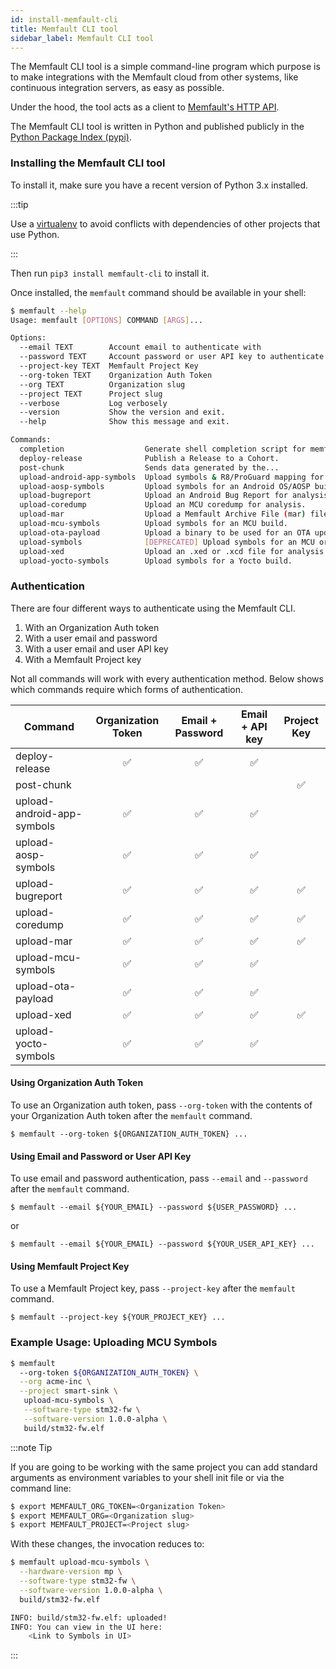 ```yaml
---
id: install-memfault-cli
title: Memfault CLI tool
sidebar_label: Memfault CLI tool
---
```



The Memfault CLI tool is a simple command-line program which purpose is to make
integrations with the Memfault cloud from other systems, like continuous
integration servers, as easy as possible.

Under the hood, the tool acts as a client to [Memfault's HTTP API](/api).

The Memfault CLI tool is written in Python and published publicly in the
[Python Package Index (pypi)](https://pypi.org/project/memfault-cli/).

### Installing the Memfault CLI tool

To install it, make sure you have a recent version of Python 3.x installed.

:::tip

Use a
[virtualenv](https://packaging.python.org/tutorials/installing-packages/#creating-virtual-environments)
to avoid conflicts with dependencies of other projects that use Python.

:::

Then run `pip3 install memfault-cli` to install it.

Once installed, the `memfault` command should be available in your shell:

```bash
$ memfault --help
Usage: memfault [OPTIONS] COMMAND [ARGS]...

Options:
  --email TEXT        Account email to authenticate with
  --password TEXT     Account password or user API key to authenticate with
  --project-key TEXT  Memfault Project Key
  --org-token TEXT    Organization Auth Token
  --org TEXT          Organization slug
  --project TEXT      Project slug
  --verbose           Log verbosely
  --version           Show the version and exit.
  --help              Show this message and exit.

Commands:
  completion                  Generate shell completion script for memfault.
  deploy-release              Publish a Release to a Cohort.
  post-chunk                  Sends data generated by the...
  upload-android-app-symbols  Upload symbols & R8/ProGuard mapping for an...
  upload-aosp-symbols         Upload symbols for an Android OS/AOSP build.
  upload-bugreport            Upload an Android Bug Report for analysis...
  upload-coredump             Upload an MCU coredump for analysis.
  upload-mar                  Upload a Memfault Archive File (mar) file...
  upload-mcu-symbols          Upload symbols for an MCU build.
  upload-ota-payload          Upload a binary to be used for an OTA update.
  upload-symbols              [DEPRECATED] Upload symbols for an MCU or...
  upload-xed                  Upload an .xed or .xcd file for analysis.
  upload-yocto-symbols        Upload symbols for a Yocto build.
```

### Authentication

There are four different ways to authenticate using the Memfault CLI.

1. With an Organization Auth token
1. With a user email and password
1. With a user email and user API key
1. With a Memfault Project key

Not all commands will work with every authentication method. Below shows which
commands require which forms of authentication.

| Command                    | Organization Token | Email + Password | Email + API key | Project Key |
| -------------------------- | :----------------: | :--------------: | :-------------: | :---------: |
| deploy-release             |         ✅         |        ✅        |       ✅        |             |
| post-chunk                 |                    |                  |                 |     ✅      |
| upload-android-app-symbols |         ✅         |        ✅        |       ✅        |             |
| upload-aosp-symbols        |         ✅         |        ✅        |       ✅        |             |
| upload-bugreport           |         ✅         |        ✅        |       ✅        |     ✅      |
| upload-coredump            |         ✅         |        ✅        |       ✅        |     ✅      |
| upload-mar                 |         ✅         |        ✅        |       ✅        |     ✅      |
| upload-mcu-symbols         |         ✅         |        ✅        |       ✅        |             |
| upload-ota-payload         |         ✅         |        ✅        |       ✅        |             |
| upload-xed                 |         ✅         |        ✅        |       ✅        |     ✅      |
| upload-yocto-symbols       |         ✅         |        ✅        |       ✅        |             |

#### Using Organization Auth Token

To use an Organization auth token, pass `--org-token` with the contents of your
Organization Auth token after the `memfault` command.

```
$ memfault --org-token ${ORGANIZATION_AUTH_TOKEN} ...
```

#### Using Email and Password or User API Key

To use email and password authentication, pass `--email` and `--password` after
the `memfault` command.

```
$ memfault --email ${YOUR_EMAIL} --password ${USER_PASSWORD} ...
```

or

```
$ memfault --email ${YOUR_EMAIL} --password ${YOUR_USER_API_KEY} ...
```

#### Using Memfault Project Key

To use a Memfault Project key, pass `--project-key` after the `memfault`
command.

```
$ memfault --project-key ${YOUR_PROJECT_KEY} ...
```

### Example Usage: Uploading MCU Symbols

<AuthTokenRequiredCallout />

```bash
$ memfault
  --org-token ${ORGANIZATION_AUTH_TOKEN} \
  --org acme-inc \
  --project smart-sink \
   upload-mcu-symbols \
   --software-type stm32-fw \
   --software-version 1.0.0-alpha \
   build/stm32-fw.elf
```

:::note Tip

If you are going to be working with the same project you can add standard
arguments as environment variables to your shell init file or via the command
line:

```bash
$ export MEMFAULT_ORG_TOKEN=<Organization Token>
$ export MEMFAULT_ORG=<Organization slug>
$ export MEMFAULT_PROJECT=<Project slug>
```

With these changes, the invocation reduces to:

```bash
$ memfault upload-mcu-symbols \
  --hardware-version mp \
  --software-type stm32-fw \
  --software-version 1.0.0-alpha \
  build/stm32-fw.elf

INFO: build/stm32-fw.elf: uploaded!
INFO: You can view in the UI here:
    <Link to Symbols in UI>
```

:::
